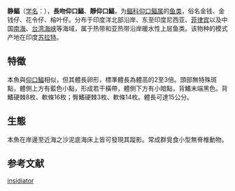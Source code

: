 {{Speciesbox
| taxon = Secutor insidiator
| authority = {{small|({{tsl|en|Marcus Elieser Bloch|Marcus Elieser Bloch|Bloch}}, 1787)}}
}}

'''静鲾'''（[[学名|学名]]：{{lang|la|''Secutor insidiator''}}），'''長吻仰口鰏'''、'''靜仰口鰏'''，为[[鲾科|鲾科]][[仰口鲾属|仰口鲾属]]的[[鱼类|鱼类]]，俗名金钱、金钱仔、花令仔、榕叶仔。分布于印度洋北部沿岸、东至印度尼西亚、[[菲律宾|菲律宾]]以及中国[[南海|南海]]、[[台湾海峡|台湾海峡]]等海域，属于热带和亚热带沿岸暖水性上层鱼类。该物种的模式产地在印度[[苏拉特|苏拉特]]。{{r|id7401|FishBase}}
==特徵==
本魚與[[仰口鰏|仰口鰏]]相似，但其體長卵形，標準體長為體高的2至3倍。頭部無特殊斑點，體側上方有藍色小點，形成若干橫帶，體側下方有小暗點，背鰭末端黑色。背鰭硬棘8枚、軟條16枚；臀鰭硬棘3枚、軟條14枚。體長可達15公分。{{r|FishBase}}

==生態==
本魚在岸邊至近海之沙泥底海床上皆可發現其蹤影。常成群覓食小型無脊椎動物。{{r|FishBase}}
== 参考文献 ==
{{reflist|refs=
<ref name="id7401">{{cite web| url =http://www.bioinfo.cn/db05/BjdwSpecies.php?action=view&id=7401| title =静鲾| work =《中国动物物种编目数据库》| publisher =中国科学院微生物研究所| author =中国科学院动物研究所| accessdate =2009-04-16| deadurl =yes| archiveurl =https://web.archive.org/web/20160305091355/http://www.bioinfo.cn/db05/BjdwSpecies.php?action=view&id=7401| archivedate =2016-03-05}}</ref>
<ref name=FishBase>{{FishBase_species|genus=Secutor|species=insidiator|year=2012|month=7}}</ref>
}}

{{Wikispecies|Secutor insidiator}}
{{taxonbar}}

{{鱸形目小作品}}
{{DEFAULTSORT:Secutor insidiator}}
[[Category:仰口鲾属|insidiator]]